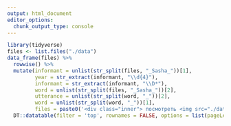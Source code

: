 ```yaml
---
output: html_document
editor_options: 
  chunk_output_type: console
---
```

<style>
img {
  height: auto;
  width: 1600px;
  display: none
}
.inner:hover img {
  display: block;
}
</style>

```r
library(tidyverse)
files <- list.files("./data")
data_frame(files) %>%
  rowwise() %>% 
  mutate(informant = unlist(str_split(files, "_Sasha_"))[1],
         year = str_extract(informant, "\\d{4}"),
         informant = str_extract(informant, "\\D*"),
         word = unlist(str_split(files, "_Sasha_"))[2],
         utterance = unlist(str_split(word, "_"))[2],
         word = unlist(str_split(word, "_"))[1],
         files = paste0('<div class="inner"> посмотреть <img src="./data/', files, '" alt=""> </div>')) %>% 
  DT::datatable(filter = 'top', rownames = FALSE, options = list(pageLength = 50, dom = 'tip'), escape = FALSE)
```